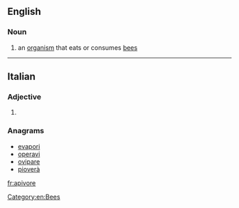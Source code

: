 ==English==

===Noun===
{{en-noun}}

# an [[organism]] that eats or consumes [[bee]]s

----

==Italian==

===Adjective===
{{head|it|adjective form}}

# {{feminine plural of|apivoro|lang=it}}

===Anagrams===
* [[evapori#Italian|evapori]]
* [[operavi#Italian|operavi]]
* [[ovipare#Italian|ovipare]]
* [[pioverà#Italian|pioverà]]

[[Category:en:Bees]]

[[fr:apivore]]